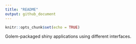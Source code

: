 ```yaml
---
title: "README"
output: github_document
---
```


```r
knitr::opts_chunk$set(echo = TRUE)
```

Golem-packaged shiny applications using different interfaces.
